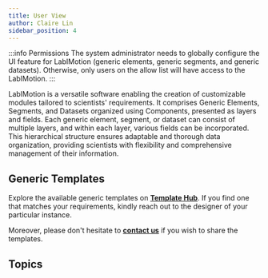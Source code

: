 ```yaml
---
title: User View
author: Claire Lin
sidebar_position: 4
---
```




<SubTitle text="Generic Elements, Segments and Datasets." />
<Reader text="User" />

:::info Permissions
The system administrator needs to globally configure the UI feature for LabIMotion (generic elements, generic segments, and generic datasets). Otherwise, only users on the allow list will have access to the LabIMotion.
:::


LabIMotion is a versatile software enabling the creation of customizable modules tailored to scientists' requirements. It comprises Generic Elements, Segments, and Datasets organized using Components, presented as layers and fields. Each generic element, segment, or dataset can consist of multiple layers, and within each layer, various fields can be incorporated. This hierarchical structure ensures adaptable and thorough data organization, providing scientists with flexibility and comprehensive management of their information.


## Generic Templates

Explore the available generic templates on **[Template Hub](https://www.chemotion-repository.net/home/genericHub)**. If you find one that matches your requirements, kindly reach out to the designer of your particular instance.

Moreover, please don't hesitate to **[contact us](mailto:chemotion-labimotion@lists.kit.edu)** if you wish to share the templates.




## Topics

<DocCardList />
